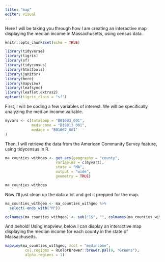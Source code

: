 ```yaml
---
title: "map"
editor: visual
---
```


Here I will be taking you through how I am creating an interactive map displaying the median income in Massachusetts, using census data.

```r

knitr::opts_chunk$set(echo = TRUE)

library(tidyverse)
library(tigris)
library(sf)
library(tidycensus)
library(htmltools)
library(janitor)
library(here)
library(mapview)
library(leafsync)
library(leaflet.extras2)
options(tigris_class = "sf")


```

First, I will be coding a few variables of interest. We will be specifically analyzing the median income variable.

```r
myvars <- c(totalpop = "B01003_001",
            medincome = "B19013_001",
            medage = "B01002_001"
)
```

Then, I will retrieve the data from the American Community Survey feature, using tidycensus in R.

```r
ma_counties_withgeo <- get_acs(geography = "county",
                       variables = c(myvars),
                       state = "MA",
                       output = "wide",
                       geometry = TRUE)

ma_counties_withgeo
```

Now I'll just clean up the data a bit and get it prepped for the map.

```r
ma_counties_withgeo <- ma_counties_withgeo %>%
  select(-ends_with("M"))
```

```r

colnames(ma_counties_withgeo) <- sub("E$", "", colnames(ma_counties_withgeo))

```

And behold! Using mapview, below I can display an interactive map displaying the median income for each county in the state of Massachusetts.

```r
mapview(ma_counties_withgeo, zcol = "medincome", 
         col.regions = RColorBrewer::brewer.pal(9, "Greens"), 
         alpha.regions = 1)
```
